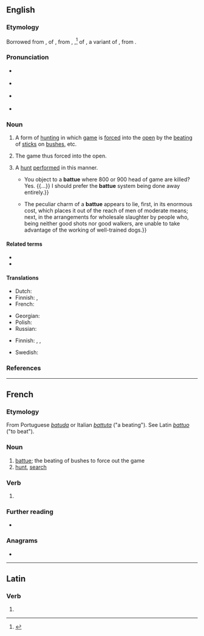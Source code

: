 ==English==
{{was wotd|2018|November|24}}

===Etymology===
Borrowed from {{bor|en|fr|battue}}, {{glossary|feminine}} {{glossary|singular}} {{glossary|past}} {{glossary|participle}} of {{m|fr|battre||to beat; to defeat}}, from {{der|en|LL.|battere}}, {{der|en|la|battuere}},<ref>{{R:Oxford Dictionaries Online}}</ref> {{glossary|present}} {{glossary|active}} {{glossary|infinitive}} of {{m|la|battō}}, a variant of {{m|la|battuō||to beat; to fight}}, from {{der|en|ine-pro|*bʰuH-|*bʰew-|to hit, strike}}.

===Pronunciation===
* {{a|RP}} {{IPA|/bəˈt(j)uː/|lang=en}}
* {{a|GA}} {{IPA|/bæˈtu/|lang=en}}
* {{rhymes|uː|lang=en}} {{qualifier|RP}}
* {{hyphenation|bat|tue|lang=en}}

===Noun===
{{en-noun|~}}

# {{lb|en|uncountable|hunting}} A form of [[hunting#Noun|hunting]] in which [[game#Noun|game]] is [[force#Verb|forced]] into the [[open#Noun|open]] by the [[beating#Noun|beating]] of [[stick#Noun|sticks]] on [[bush]]es, etc. {{defdate|from early 19th c.}}
# {{lb|en|uncountable|hunting}} The game thus forced into the open.
# {{lb|en|countable|hunting}} A [[hunt#Noun|hunt]] [[perform]]ed in this manner.
#* {{quote-book|author=Richard Griffiths Welford|chapter=General Object and Character of the Game Laws, and the Present System of Preserving Game|title=The Influences of the Game Laws;{{nb...|being Classified Extracts from the Evidence Taken before a Select Committee of the House of Commons on the Game Laws, and some Introductory Remarks by Richard Griffiths Welford, Esq., [...] With an Appendix, and an Address to the Tenant Farmers of Great Britain, by John Bright, Esq., M.P.}}|location=London|publisher=R. Groomsbridge and Sons,{{nb...|No. 5, Paternoster-Row}}; J. Gadsby,{{nb...|Bouverie-Street, Fleet-Street.}}|year=1846|section=paragraphs 15078, 15081 and 15083|page=73|pageurl=https://books.google.com/books?id=z8xMAAAAYAAJ&pg=PA73|oclc=785709803|passage=In the collection of game for a '''battue''', are the Committee to understand that game is driven into the covers from the various parts of the manor? No; it is reared and bred in the covers, generally, I believe. {{...}} You object to a '''battue''' where 800 or 900 head of game are killed? Yes. {{...}} I should prefer the '''battue''' system being done away entirely.}}
#* {{quote-journal|title=The Cost of a Battue|editor={{w|Charles Dickens}}|magazine=[[w:All the Year Round|All the Year Round. A Weekly Journal. [...] With which is Incorporated Household Words]]|location=London|publisher=No. 26, Wellington Street [printed by C. Whiting,{{nb...|Beaufort House, Strand.}}]|date=1 September 1860|volume=III|issue=71|page=485|pageurl=https://books.google.com/books?id=xUcJAAAAQAAJ&pg=PA485|column=2|oclc=781591950|passage=A '''battue''' is a contrivance for killing the largest quantity of game in the smallest time, with the least amount of trouble, by a small select party. {{...}} The peculiar charm of a '''battue''' appears to lie, first, in its enormous cost, which places it out of the reach of men of moderate means; next, in the arrangements for wholesale slaughter by people who, being neither good shots nor good walkers, are unable to take advantage of the working of well-trained dogs.}}

====Related terms====
* {{l|en|battu}}
* {{l|en|batture}}

====Translations====
{{trans-top|form of hunting}}
* Dutch: {{t+|nl|klopjacht|m|f}}
* Finnish: {{t+|fi|ajometsästys}}, {{t|fi|ajopyynti}}
* French: {{t+|fr|battue|f}}
{{trans-mid}}
* Georgian: {{t|ka|თავდასხმა}}
* Polish: {{t|pl|nagonka|f}}
* Russian: {{t+|ru|облава|f}}
{{trans-bottom}}

{{trans-top|game thus forced into the open}}
{{trans-mid}}
{{trans-bottom}}

{{trans-top|hunt performed in this manner}}
* Finnish: {{t+|fi|ajojahti}}, {{t+|fi|ajometsästys}}, {{t|fi|ajopyynti}}
{{trans-mid}}
* Swedish: {{t+|sv|drev|n}}
{{trans-bottom}}

===References===
<references />

----

==French==

===Etymology===
From Portuguese ''[[batuda]]'' or Italian ''[[battuta]]'' ("a beating"). See Latin ''[[battuo]]'' ("to beat").

===Noun===
{{fr-noun|f}}

# [[#English|battue]]; the beating of bushes to force out the game
# [[hunt]], [[search]]
#: {{uxi|fr|La police a organisé des battues pour retrouver l'enfant disparu.}}

===Verb===
{{head|fr|past participle form}}

# {{feminine singular past participle of|battre|lang=fr|nocat=1}}

===Further reading===
* {{R:TLFi}}

===Anagrams===
* {{l|fr|ébattu}}

----

==Latin==

===Verb===
{{la-verb-form|battue}}

# {{inflection of|battuō||2|s|pres|act|imp|lang=la}}